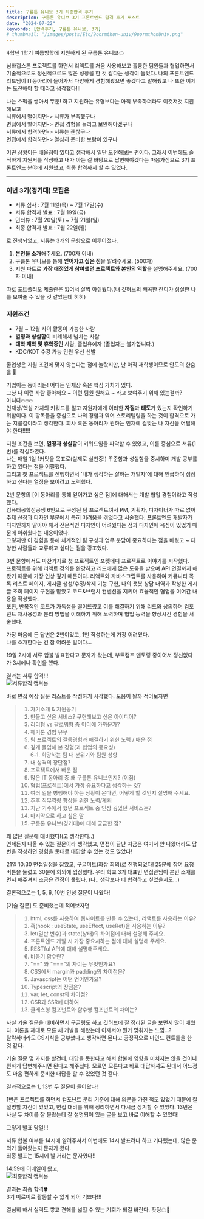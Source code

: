 ```yaml
---
title: 구름톤 유니브 3기 최종합격 후기
description: 구름톤 유니브 3기 프론트엔드 합격 후기 포스트
date: "2024-07-22"
keywords: [합격후기, 구름톤 유니브, 3기]
# thumbnail: "/images/posts/Etc/9oormthon-univ/9oormthonUniv.png"
---
```


4학년 1학기 여름방학에 지원하게 된 구름톤 유니브☁

심화캡스톤 프로젝트를 하면서 리액트를 처음 사용해보고 훌륭한 팀원들과 협업하면서
기술적으로도 정신적으로도 많은 성장을 한 것 같다는 생각이 들었다.
나의 프론트엔드 리드님이 IT동아리에 들어가서 다양하게 경험해봤으면 좋겠다고 말해줬고
나 또한 이제는 도전해야 할 때라고 생각했다!!!

나는 스펙을 쌓아서 뚜둔! 하고 지원하는 유형보다는 아직 부족하더라도 이것저것 지원해보고<br/>
서류에서 떨어지면-> 서류가 부족했구나<br/>
면접에서 떨어지면-> 면접 경험을 늘리고 보완해야겠구나<br/>
서류에서 합격하면-> 서류는 괜찮구나<br/>
면접에서 합격하면-> 열심히 준비한 보람이 있구나<br/>

어떤 상황이든 배울점이 있다고 생각해서 일단 도전해보는 편이다.
그래서 이번에도 솔직하게 지원서를 작성하고 내가 아는 걸 바탕으로 답변해야겠다는 마음가짐으로
3기 프론트엔드 분야에 지원했고, 최종 합격까지 할 수 있었다.

---

### 이번 3기(경기대) 모집은 
- 서류 심사 : 7월 11일(목) ~ 7월 17일(수)
- 서류 합격자 발표 : 7월 19일(금)
- 인터뷰 : 7월 20일(토) ~ 7월 21일(일)
- 최종 합격자 발표 : 7월 22일(월)

로 진행되었고, 서류는 3개의 문항으로 이루어졌다. <br/>


1. **본인을 소개**해주세요. (700자 이내)
2. 구름톤 유니브를 통해 **얻어가고 싶은 점**을 알려주세요. (500자)
3. 지원 파트로 **가장 애정있게 참여했던 프로젝트와 본인의 역할**을 설명해주세요. (700자 이내)

따로 포트폴리오 제출란은 없어서 살짝 아쉬웠다.(내 깃허브의 빼곡한 잔디가 성실한 나를 보여줄 수 있을 것 같았는데 히히)

### 지원조건
- 7월 ~ 12월 사이 활동이 가능한 사람
- **열정과 성실함**이 비례해서 넘치는 사람
- **대학 재학 및 휴학중인** 사람, 졸업유예자 (졸업자는 불가합니다.)
- KDC/KDT 수강 가능 인원 우선 선발

졸업생은 지원 조건에 맞지 않는다는 점에 놀랐지만, 난 아직 재학생이므로 안도의 한숨을 💨

기업이든 동아리든! 어디든 인재상 혹은 핵심 가치가 있다.<br/>
그냥 나 이런 사람 좋아해요 ~ 이런 팀원 원해요 ~ 라고 보여주기 위해 있는걸까?<br/>
아니다🔥🔥🔥<br/>
인재상/핵심 가치의 키워드를 알고 지원자에게 이러한 **자질**과 **태도**가 있는지 확인하기 위함이다.
이 항목들을 중심으로 나의 경험과 엮어 스토리텔링을 하는 것이 합격으로 가는 지름길이라고 생각한다.
회사 혹은 동아리가 원하는 인재에 걸맞는 나 자신을 어필해야 한다!!!!!

지원 조건을 보면, **열정과 성실함**이 키워드임을 파악할 수 있었고, 이를 중심으로 서류(1번)를 작성하였다.<br/>
나는 매일 1일 1커밋을 목표로(실제로 실천중!) 꾸준함과 성실함을 중시하며 개발 공부를 하고 있다는 점을 어필했다.<br/>
그리고 첫 프로젝트를 진행하면서 '내가 생각하는 잘하는 개발자'에 대해 언급하며 성장하고 싶다는 열정을 보이려고 노력했다.

2번 문항의 [이 동아리를 통해 얻어가고 싶은 점]에 대해서는 개발 협업 경험이라고 작성했다.<br/>
컴퓨터공학전공생 6인으로 구성된 팀 프로젝트여서 PM, 기획자, 디자이너가 따로 없어 주제 선정과 디자인 부분에서 특히 어려움을 겪었다고 서술했다. 프론트엔드 개발자가 디자인까지 맡아야 해서 전문적인 디자인이 어려웠다는 점과 디자인에 욕심이 있었기 때문에 아쉬웠다는 내용이었다.<br/>
그렇지만 이 경험을 통해 체계적인 팀 구성과 업무 분담이 중요하다는 점을 배웠고 ~ 다양한 사람들과 교류하고 싶다는 점을 강조했다.

3번 문항에서도 마찬가지로 첫 프로젝트인 포켓메디 프로젝트로 이야기를 시작했다.<br/>
프로젝트를 위해 리액트 강의를 완강하고 리드에게 많은 도움을 받으며 API 연결까지 해봤기 때문에 가장 인상 깊기 때문이다. 리액트와 자바스크립트를 사용하여 커뮤니티 목록 리스트 페이지, 게시글 생성/수정/삭제 기능 구현, 나의 챗봇 상담 내역과 작성한 게시글 조회 페이지 구현을 맡았고 코드&브랜치 컨벤션을 지키며 효율적인 협업을 이어간 내용을 작성했다.<br/>
또한, 반복적인 코드가 가독성을 떨어뜨렸고 이를 해결하기 위해 리드와 상의하며 컴포넌트 재사용성과 분리 방법을 이해하기 위해 노력하며 협업 능력을 향상시킨 경험을 서술했다.

가장 마음에 든 답변은 2번이었고, 1번 작성하는게 가장 어려웠다.<br/>
나를 소개한다는 건 참 어려운 일이다...


19일 2시에 서류 합불 발표한다고 문자가 왔는데, 부트캠프 멘토링 중이어서 정신없다가 3시에나 확인을 했다.<br/>

결과는 서류 합격!!! <br/>
![서류합격 캡쳐본](https://ifh.cc/g/XvOBor.jpg)


바로 면접 예상 질문 리스트를 작성하기 시작했다. 도움이 될까 적어보자면 

> 1. 자기소개 & 지원동기
> 2. 만들고 싶은 서비스? 구현해보고 싶은 아이디어?
> 3. 리더형 vs 팔로워형 중 어디에 가까운가?
> 4. 해커톤 경험 유무
> 5. 팀 프로젝트의 갈등경험과 해결하기 위한 노력 / 배운 점
> 6. 깊게 몰입해 본 경험(과 협업의 중요성) <br/>
> 6-1. 희망하는 팀 내 분위기와 팀원 성향
> 7. 내 성격의 장단점?
> 8. 프로젝트에서 배운 점
> 9. 많은 IT 동아리 중 왜 구름톤 유니브인지? (이점)
> 10. 협업(프로젝트)에서 가장 중요하다고 생각하는 것?
> 11. 여러 일을 병행해야 하는 상황이 온다면, 어떻게 할 것인지 설명해 주세요.
> 12. 추후 직무역량 향상을 위한 노력/계획
> 13. 지난 기수에서 했던 프로젝트 중 인상 깊었던 서비스는?
> 14. 마지막으로 하고 싶은 말
> 15. 구름톤 유니브(경기대)에 대해 궁금한 점?


꽤 많은 질문에 대비했다!(고 생각한다..) <br/>
언제든지 나올 수 있는 질문이라 생각했고, 면접이 끝난 지금은 여기서 안 나왔더라도
답변을 작성하던 경험을 토대로 대답할 수 있는 것도 많았다!

21일 10:30 면접일정을 잡았고, 구글미트(화상 회의)로 진행되었다! 25분에 참여 요청 버튼을 눌렀고 30분에 회의에 입장했다.
우리 학교 3기 대표인 면접관님이 본인 소개를 먼저 해주셔서 조금은 긴장이 풀렸다.
(나.. 생각보다 더 합격하고 싶었을지도...)


결론적으로는 1, 5, 6, 10번 인성 질문이 나왔다!

[기술 질문] 도 준비했는데 적어보자면

> 1. html, css를 사용하여 웹사이트를 만들 수 있는데, 리액트를 사용하는 이유?
> 2. 훅(hook : useState, useEffect, useRef)을 사용하는 이유?
> 3. let(일반 변수)과 state(상태)의 차이점에 대해 설명해 주세요.
> 4. 프론트엔드 개발 시 가장 중요시하는 점에 대해 설명해 주세요.
> 5. RESTful API에 대해 설명해주세요.
> 6. 비동기 함수란?
> 7. "==" 와 "==="의 차이는 무엇인가요?
> 8. CSS에서 margin과 padding의 차이점은?
> 9. Javascript는 어떤 언어인가요?
> 10. Typescript의 장점은?
> 11. var, let, const의 차이점?
> 12. CSR과 SSR에 대하여
> 13. 클래스형 컴포넌트와 함수형 컴포넌트의 차이는?

사실 기술 질문을 대비하면서 구글링도 하고 깃허브에 잘 정리된 글을 보면서 많이 배웠다. 이론을 제대로 모른 채 개발을 해왔는데 이제서야 뭔가 맞춰지는 느낌...?<br/>
탈락하더라도 CS지식을 공부했다고 생각하면 된다고 긍정적으로 마인드 컨트롤을 한 것 같다.

기술 질문 몇 가지를 할건데, 대답을 못한다고 해서 합불에 영향을 미치지는 않을 것이니 편하게 답변해주시면 된다고 해주셨다. 모르면 모른다고 바로 대답하셔도 된대서 어느정도 마음 편하게 준비한 대답을 할 수 있었던 것 같다.

결과적으로는 1, 13번 두 질문이 들어왔다!

1번은 프로젝트를 하면서 컴포넌트 분리 기준에 대해 의문을 가진 적도 있었기 때문에
잘 설명할 자신이 있었고, 면접 대비를 위해 정리하면서 다시금 상기할 수 있었다.
13번은 사실 두 차이를 잘 몰랐는데 잘 설명되어 있는 글을 보고 바로 이해할 수 있었다!

그렇게 발표 당일!!!

서류 합불 여부를 14시에 알려주셔서 이번에도 14시 발표려나 하고 기다렸는데, 많은 문의가 들어왔는지 문자가 왔다. <br/>
최종 발표는 15시에 날 거라는 문자였다!!

14:59에 이메일이 왔고, <br/>
![최종합격 캡쳐본](https://ifh.cc/g/tZA9jd.jpg) <br/>

결과는 최종 합격🍀 <br/>
3기 미르미로 활동할 수 있게 되어 기쁘다!!!

열심히 해서 실력도 쌓고 견해를 넓힐 수 있는 기회가 되길 바란다. 홧팅☁🌈